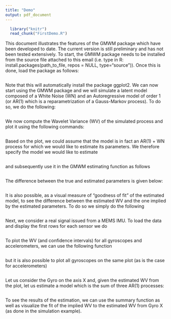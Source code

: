 ```yaml
---
title: "Demo"
output: pdf_document
---
```

```r
  library("knitr")
  read_chunk("FirstDemo.R")
```

This document illustrates the features of the GMWM package which have been developed to date. The current version is still preliminary and has not been tested extensively. To start, the GMWM package needs to be installed from the source file attached to this email (i.e. type in R: install.packages(path_to_file, repos = NULL, type="source")). Once this is done, load the package as follows:

```r
```

Note that this will automatically install the package ggplot2. We can now start using the GMWM package and we will simulate a latent model composed of a White Noise (WN) and an Autoregressive model of order 1 (or AR(1) which is a reparametrization of a Gauss-Markov process). To do so, we do the following:

```r
```

We now compute the Wavelet Variance (WV) of the simulated process and plot it using the following commands:

```r
```

Based on the plot, we could assume that the model is in fact an AR(1) + WN process for which we would like to estimate its parameters. We therefore specify the model we would like to estimate

```r
```

and subsequently use it in the GMWM estimating function as follows

```r
```

The difference between the true and estimated parameters is given below:

```r
```

It is also possible, as a visual measure of "goodness of fit" of the estimated model, to see the difference between the estimated WV and the one implied by the estimated parameters. To do so we simply do the following

```r
```

Next, we consider a real signal issued from a MEMS IMU. To load the data and display the first rows for each sensor we do

```r
```

To plot the WV (and confidence intervals) for all gyroscopes and accelerometers, we can use the following function 

```r
```

but it is also possible to plot all gyroscopes on the same plot (as is the case for accelerometers)

```r
```

Let us consider the Gyro on the axis X and, given the estimated WV from the plot, let us estimate a model which is the sum of three AR(1) processes:

```r
```

To see the results of the estimation, we can use the summary function as well as visualize the fit of the implied WV to the estimated WV from Gyro X (as done in the simulation example).

```r
```